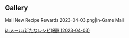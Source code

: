 {{Mail
|title   = New Recipe Rewards
|sender  = P・A・I・M・O・N
|date    = 2023-04-03
|text    = Dear Traveler,<br/ >Thank you for your love for Teyvat specialty cuisine. Here are two new recipes for you!<br>We hope that your future trips will be accompanied by good food and good friends~
|items   = Recipe: Super Magnificent Pizza*1,Recipe: Minty Fruit Tea*1
|type    = Event
}}

==Gallery==
<gallery>
Mail New Recipe Rewards 2023-04-03.png|In-Game Mail
</gallery>

[[ja:メール/新たなレシピ報酬 (2023-04-03)]]